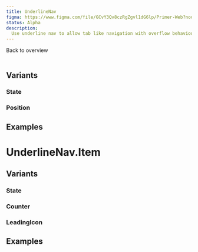 ```yaml
---
title: UnderlineNav
figma: https://www.figma.com/file/GCvY3Qv8czRgZgvl1dG6lp/Primer-Web?node-id=142%3A594&t=Dal6NmaXAewUCf34-1
status: Alpha
description:
  Use underline nav to allow tab like navigation with overflow behaviour in your UI.
---
```


<Link href="/figma/components">Back to overview</Link>
<br />
<br />

## Variants

<PropertyOverview component='UnderlineNav' />

### State

<PropertyPreview component='UnderlineNav' property='state' />

### Position

<PropertyPreview component='UnderlineNav' property='position' />

## Examples

<Examples component='UnderlineNav' />

# UnderlineNav.Item

## Variants

<PropertyOverview component='UnderlineNav.Item' />

### State

<PropertyPreview component='UnderlineNav.Item' property='state' />

### Counter

<PropertyPreview component='UnderlineNav.Item' property='counter?' />

### LeadingIcon

<PropertyPreview component='UnderlineNav.Item' property='leadingIcon?' />

## Examples

<Examples component='UnderlineNav.Item' />